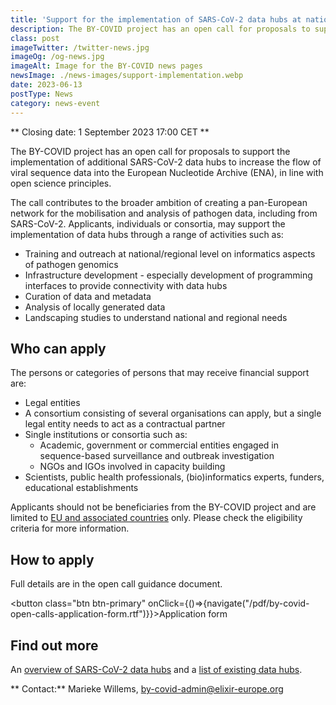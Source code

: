 ```yaml
---
title: 'Support for the implementation of SARS-CoV-2 data hubs at national and regional levels'
description: The BY-COVID project has an open call for proposals to support the implementation of additional SARS-CoV-2 data hubs. 
class: post
imageTwitter: /twitter-news.jpg
imageOg: /og-news.jpg
imageAlt: Image for the BY-COVID news pages
newsImage: ./news-images/support-implementation.webp
date: 2023-06-13
postType: News
category: news-event
---
```



** Closing date: 1 September 2023 17:00 CET **

The BY-COVID project has an open call for proposals to support the implementation of additional SARS-CoV-2 data hubs to increase the flow of viral sequence data into the European Nucleotide Archive (ENA), in line with open science principles. 

The call contributes to the broader ambition of creating a pan-European network for the mobilisation and analysis of pathogen data, including from SARS-CoV-2.
Applicants, individuals or consortia, may support the implementation of  data hubs through a range of activities such as:

* Training and outreach at national/regional level on informatics aspects of pathogen genomics 
* Infrastructure development - especially development of programming interfaces to provide connectivity with data hubs 
* Curation of data and metadata
* Analysis of locally generated data
* Landscaping studies to understand national and regional needs

## Who can apply

The persons or categories of persons that may receive financial support are:

* Legal entities
* A consortium consisting of several organisations can apply, but a single legal entity needs to act as a contractual partner
* Single institutions or consortia such as:
  * Academic, government or commercial entities engaged in sequence-based surveillance and outbreak investigation
  * NGOs and IGOs involved in capacity building
* Scientists, public health professionals, (bio)informatics experts, funders, educational establishments

Applicants should not be beneficiaries from the BY-COVID project and are limited to [EU and associated countries](https://ec.europa.eu/info/funding-tenders/opportunities/docs/2021-2027/common/guidance/list-3rd-country-participation_horizon-euratom_en.pdf) only. Please check the eligibility criteria for more information.  

## How to apply

Full details are in the <Link to="/pdf/by-covid-open-calls.pdf">open call guidance document</Link>.

<button class="btn btn-primary" onClick={()=>{navigate("/pdf/by-covid-open-calls-application-form.rtf")}}>Application form</button>

## Find out more

An [overview of SARS-CoV-2 data hubs](https://www.covid19dataportal.org/data-hubs) and a [list of existing data hubs](https://www.ebi.ac.uk/ena/pathogens/v2/datahubs).

** Contact:**  Marieke Willems, by-covid-admin@elixir-europe.org


